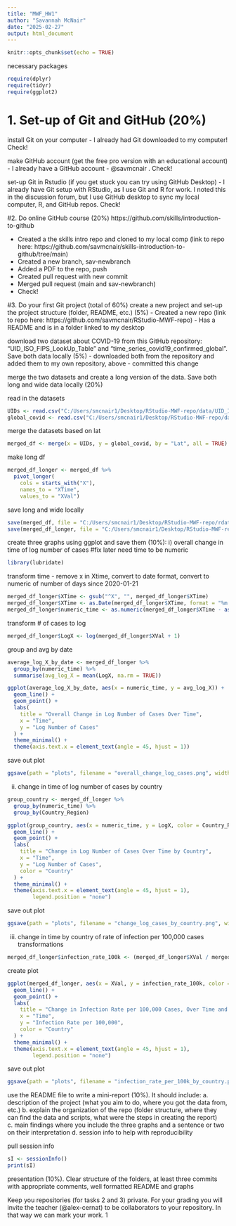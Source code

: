 ```yaml
---
title: "MWF_HW1"
author: "Savannah McNair"
date: "2025-02-27"
output: html_document
---
```


```r
knitr::opts_chunk$set(echo = TRUE)
```

necessary packages
```r
require(dplyr)
require(tidyr)
require(ggplot2)
```


# 1. Set-up of Git and GitHub (20%)

install Git on your computer
- I already had Git downloaded to my computer! Check!

make GitHub account (get the free pro version with an educational account)
- I already have a GitHub account - @savmcnair . Check!

set-up Git in Rstudio (if you get stuck you can try using GitHub Desktop)
- I already have Git setup with RStudio, as I use Git and R for work. I noted this in the discussion forum, but I use GitHub desktop to sync my local computer, R, and GitHub repos. Check!

#2. Do online GitHub course (20%)
https://github.com/skills/introduction-to-github

- Created a the skills intro repo and cloned to my local comp (link to repo here: https://github.com/savmcnair/skills-introduction-to-github/tree/main)
- Created a new branch, sav-newbranch
- Added a PDF to the repo, push
- Created pull request with new commit
- Merged pull request (main and sav-newbranch)
- Check!

#3. Do your first Git project (total of 60%)
create a new project and set-up the project structure (folder, README, etc.) (5%)
- Created a new repo (link to repo here: https://github.com/savmcnair/RStudio-MWF-repo)
- Has a README and is in a folder linked to my desktop

download two dataset about COVID-19 from this GitHub repository: “UID_ISO_FIPS_LookUp_Table”
and “time_series_covid19_confirmed_global”. Save both data locally (5%)
- downloaded both from the repository and added them to my own repository, above
- committed this change 

merge the two datasets and create a long version of the data. Save both long and wide data locally
(20%)

read in the datasets
```r
UIDs <- read.csv("C:/Users/smcnair1/Desktop/RStudio-MWF-repo/data/UID_ISO_FIPS_LookUp_Table.csv")
global_covid <- read.csv("C:/Users/smcnair1/Desktop/RStudio-MWF-repo/data/time_series_covid19_confirmed_global.csv")
```

merge the datasets based on lat
```r
merged_df <- merge(x = UIDs, y = global_covid, by = "Lat", all = TRUE)
```

make long df
```r
merged_df_longer <- merged_df %>%
  pivot_longer(
    cols = starts_with("X"), 
    names_to = "XTime",
    values_to = "XVal")
```

save long and wide locally
```r
save(merged_df, file = "C:/Users/smcnair1/Desktop/RStudio-MWF-repo/rdata_outputs/wide_data.RData")
save(merged_df_longer, file = "C:/Users/smcnair1/Desktop/RStudio-MWF-repo/rdata_outputs/long_data.RData")
```


create three graphs using ggplot and save them (10%):
i) overall change in time of log number of cases
#fix later need time to be numeric
```r
library(lubridate)
```

transform time - remove x in Xtime, convert to date format, convert to numeric of number of days since 2020-01-21
```r
merged_df_longer$XTime <- gsub("^X", "", merged_df_longer$XTime)
merged_df_longer$XTime <- as.Date(merged_df_longer$XTime, format = "%m.%d.%y")
merged_df_longer$numeric_time <- as.numeric(merged_df_longer$XTime - as.Date("2020-01-21"))
```

transform # of cases to log
```r
merged_df_longer$LogX <- log(merged_df_longer$XVal + 1)
```

group and avg by date
```r
average_log_X_by_date <- merged_df_longer %>%
  group_by(numeric_time) %>%
  summarise(avg_log_X = mean(LogX, na.rm = TRUE))
```


```r
ggplot(average_log_X_by_date, aes(x = numeric_time, y = avg_log_X)) +
  geom_line() +  
  geom_point() +  
  labs(
    title = "Overall Change in Log Number of Cases Over Time",
    x = "Time",
    y = "Log Number of Cases"
  ) +
  theme_minimal() +
  theme(axis.text.x = element_text(angle = 45, hjust = 1))
```

save out plot
```r
ggsave(path = "plots", filename = "overall_change_log_cases.png", width = 8, height = 6)
```


ii) change in time of log number of cases by country
```r
group_country <- merged_df_longer %>%
  group_by(numeric_time) %>%
  group_by(Country_Region) 
```

```r
ggplot(group_country, aes(x = numeric_time, y = LogX, color = Country_Region)) +
  geom_line() +
  geom_point() +
  labs(
    title = "Change in Log Number of Cases Over Time by Country",
    x = "Time",
    y = "Log Number of Cases",
    color = "Country"
  ) +
  theme_minimal() +
  theme(axis.text.x = element_text(angle = 45, hjust = 1),
        legend.position = "none")
```

save out plot
```r
ggsave(path = "plots", filename = "change_log_cases_by_country.png", width = 8, height = 6)
```


iii) change in time by country of rate of infection per 100,000 cases
transformations
```r
merged_df_longer$infection_rate_100k <- (merged_df_longer$XVal / merged_df_longer$Population) * 100000
```

create plot
```r
ggplot(merged_df_longer, aes(x = XVal, y = infection_rate_100k, color = Country_Region)) +
  geom_line() +
  geom_point() +
  labs(
    title = "Change in Infection Rate per 100,000 Cases, Over Time and by Country",
    x = "Time",
    y = "Infection Rate per 100,000",
    color = "Country"
  ) +
  theme_minimal() +
  theme(axis.text.x = element_text(angle = 45, hjust = 1),
        legend.position = "none")

```

save out plot
```r
ggsave(path = "plots", filename = "infection_rate_per_100k_by_country.png", width = 8, height = 6)
```


use the README file to write a mini-report (10%). 
It should include:
a. description of the project (what you aim to do, where you got the data from, etc.)
b. explain the organization of the repo (folder structure, where they can find the data and scripts,
what were the steps in creating the report)
c. main findings where you include the three graphs and a sentence or two on their interpretation
d. session info to help with reproducibility

pull session info
```r
sI <- sessionInfo()
print(sI)
```


presentation (10%). Clear structure of the folders, at least three commits with appropriate comments,
well formatted README and graphs

Keep you repositories (for tasks 2 and 3) private. For your grading you will invite the teacher
(@alex-cernat) to be collaborators to your repository. In that way we can mark your work.
1
